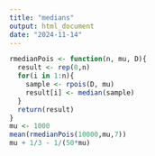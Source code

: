 ```yaml
---
title: "medians"
output: html_document
date: "2024-11-14"
---
```


```r
rmedianPois <- function(n, mu, D){
  result <- rep(0,n)
  for(i in 1:n){
    sample <- rpois(D, mu)
    result[i] <- median(sample)
  }
  return(result)
}
mu <- 1000
mean(rmedianPois(10000,mu,7))
mu + 1/3 - 1/(50*mu)
```

